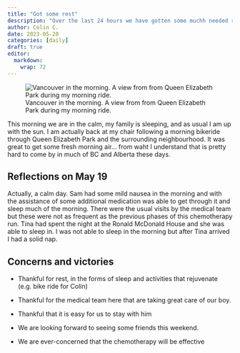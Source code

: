 ```yaml
---
title: "Got some rest"
description: "Over the last 24 hours we have gotten some muchh needed rest."
author: Colin C.
date: 2023-05-20
categories: [daily]
draft: true
editor: 
  markdown: 
    wrap: 72
---
```


![Vancouver in the morning. A view from from Queen Elizabeth Park during
my morning
ride.](https://samsstory.s3.ca-central-1.amazonaws.com/2023-05-20_van-from-qep.jpg)

This morning we are in the calm, my family is sleeping, and as usual I
am up with the sun. I am actually back at my chair following a morning
bikeride through Queen Elizabeth Park and the surrounding neighbourhood.
It was great to get some fresh morning air... from waht I understand
that is pretty hard to come by in much of BC and Alberta these days.

## Reflections on May 19

Actually, a calm day. Sam had some mild nausea in the morning and with
the assistance of some additional medication was able to get through it
and sleep much of the morning. There were the usual visits by the
medical team but these were not as frequent as the previous phases of
this chemotherapy run. Tina had spent the night at the Ronald McDonald
House and she was able to sleep in. I was not able to sleep in the
morning but after Tina arrived I had a solid nap.

## Concerns and victories

-   Thankful for rest, in the forms of sleep and activities that
    rejuvenate (e.g. bike ride for Colin)

-   Thankful for the medical team here that are taking great care of our
    boy.

-   Thankful that it is easy for us to stay with him

-   We are looking forward to seeing some friends this weekend.

-   We are ever-concerned that the chemotherapy will be effective
